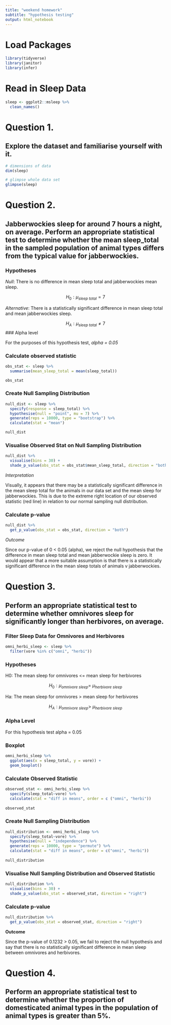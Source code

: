 ```yaml
---
title: "weekend homework"
subtitle: "hypothesis testing"
output: html_notebook
---
```


# Load Packages

```r
library(tidyverse)
library(janitor)
library(infer)
```

# Read in Sleep Data

```r
sleep <- ggplot2::msleep %>% 
  clean_names()
```

# Question 1.

## Explore the dataset and familiarise yourself with it.

```r
# dimensions of data 
dim(sleep)

# glimpse whole data set
glimpse(sleep)
```

# Question 2.

## Jabberwockies sleep for around 7 hours a night, on average. Perform an appropriate statistical test to determine whether the mean sleep_total in the sampled population of animal types differs from the typical value for jabberwockies.

### Hypotheses

_Null_: There is no difference in mean sleep total and jabberwockies mean sleep.

$$H_0: \mu_{sleep\ total} = 7$$

_Alternative_: There is a statistically significant difference in mean sleep total
and mean jabberwockies sleep.

$$H_A: \mu_{sleep\ total} \ne 7$$
### Alpha level

For the purposes of this hypothesis test, _alpha = 0.05_

### Calculate observed statistic

```r
obs_stat <- sleep %>% 
  summarise(mean_sleep_total = mean(sleep_total))

obs_stat
```

### Create Null Sampling Distribution

```r
null_dist <- sleep %>% 
  specify(response = sleep_total) %>% 
  hypothesise(null = "point", mu = 7) %>% 
  generate(reps = 10000, type = "bootstrap") %>% 
  calculate(stat = "mean")

null_dist
```

### Visualise Observed Stat on Null Sampling Distribution

```r
null_dist %>% 
  visualise(bins = 30) +
  shade_p_value(obs_stat = obs_stat$mean_sleep_total, direction = "both")
```

_Interpretation_

Visually, it appears that there may be a statistically significant difference
in the mean sleep total for the animals in our data set and the mean sleep for
jabberwockies. This is due to the extreme right location of our observed 
statistic (red line) in relation to our normal sampling null distribution.

### Calculate p-value

```r
null_dist %>% 
  get_p_value(obs_stat = obs_stat, direction = "both")
```

_Outcome_

Since our p-value of 0 < 0.05 (alpha), we reject the null hypothesis that the
difference in mean sleep total and mean jabberwockie sleep is zero. It would 
appear that a more suitable assumption is that there is a statistically
significant difference in the mean sleep totals of animals v jabberwockies.

# Question 3.

## Perform an appropriate statistical test to determine whether omnivores sleep for significantly longer than herbivores, on average.

### Filter Sleep Data for Omnivores and Herbivores 

```r
omni_herbi_sleep <- sleep %>% 
  filter(vore %in% c("omni", "herbi"))
```

### Hypotheses

H0: The mean sleep for omnivores <= mean sleep for herbivores

$$H_0: \mu_{omnivore\ sleep} =\ \mu_{herbivore\ sleep}$$

Ha: The mean sleep for omnivores > mean sleep for herbivores

$$H_A: \mu_{omnivore\ sleep} >\ \mu_{herbivore\ sleep}$$


### Alpha Level

For this hypothesis test alpha = 0.05

### Boxplot

```r
omni_herbi_sleep %>% 
  ggplot(aes(x = sleep_total, y = vore)) +
  geom_boxplot()
```


### Calculate Observed Statistic

```r

observed_stat <- omni_herbi_sleep %>% 
  specify(sleep_total~vore) %>% 
  calculate(stat = "diff in means", order = c ("omni", "herbi"))
  
observed_stat

```

### Create Null Sampling Distribution

```r
null_distribution <- omni_herbi_sleep %>% 
  specify(sleep_total~vore) %>% 
  hypothesise(null = "independence") %>% 
  generate(reps = 10000, type = "permute") %>% 
  calculate(stat = "diff in means", order = c("omni", "herbi"))
  
null_distribution
```

### Visualise Null Sampling Distribution and Observed Statistic

```r
null_distribution %>% 
  visualise(bins = 30) +
  shade_p_value(obs_stat = observed_stat, direction = "right")
```

### Calculate p-value

```r
null_distribution %>% 
  get_p_value(obs_stat = observed_stat, direction = "right")
```
__Outcome__

Since the p-value of 0.1232 > 0.05, we fail to reject the null hypothesis and
say that there is no statistically significant difference in mean sleep between
omnivores and herbivores.


# Question 4. 

## Perform an appropriate statistical test to determine whether the proportion of domesticated animal types in the population of animal types is greater than 5%.

